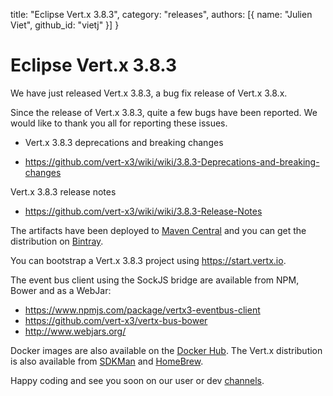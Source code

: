   title: "Eclipse Vert.x 3.8.3",
  category: "releases",
  authors: [{
    name: "Julien Viet",
    github_id: "vietj"
  }]
}

# Eclipse Vert.x 3.8.3

We have just released Vert.x 3.8.3, a bug fix release of Vert.x 3.8.x.

Since the release of Vert.x 3.8.3, quite a few bugs have been reported. We would like to thank you all for reporting these issues.

* Vert.x 3.8.3 deprecations and breaking changes

* https://github.com/vert-x3/wiki/wiki/3.8.3-Deprecations-and-breaking-changes

Vert.x 3.8.3 release notes

* https://github.com/vert-x3/wiki/wiki/3.8.3-Release-Notes

The artifacts have been deployed to [Maven Central](http://search.maven.org/#search%7Cga%7C1%7Cg%3A%22io.vertx%22%20AND%20v%3A%223.8.3%22) and you can get the distribution on [Bintray](https://bintray.com/vertx/downloads/distribution/3.8.3/view).

You can bootstrap a Vert.x 3.8.3 project using https://start.vertx.io.

The event bus client using the SockJS bridge are available from NPM, Bower and as a WebJar:

* https://www.npmjs.com/package/vertx3-eventbus-client
* https://github.com/vert-x3/vertx-bus-bower
* http://www.webjars.org/

Docker images are also available on the [Docker Hub](https://hub.docker.com/u/vertx/). The Vert.x distribution is also available from [SDKMan](http://sdkman.io/index.html) and [HomeBrew](http://brew.sh/).

Happy coding and see you soon on our user or dev [channels](https://vertx.io/community).
